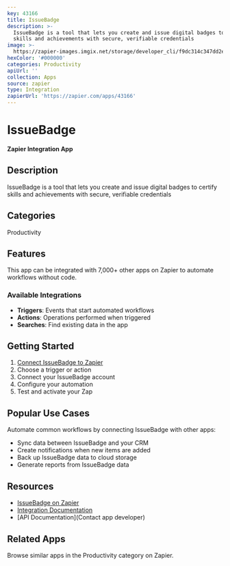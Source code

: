 ```yaml
---
key: 43166
title: IssueBadge
description: >-
  IssueBadge is a tool that lets you create and issue digital badges to certify
  skills and achievements with secure, verifiable credentials
image: >-
  https://zapier-images.imgix.net/storage/developer_cli/f9dc314c347dd2e9448eb0b3ea3c149c_2.png?auto=format%2Ccompress&ixlib=python-3.0.0&q=50
hexColor: '#000000'
categories: Productivity
apiUrl: ''
collection: Apps
source: zapier
type: Integration
zapierUrl: 'https://zapier.com/apps/43166'
---
```

# IssueBadge

**Zapier Integration App**

## Description

IssueBadge is a tool that lets you create and issue digital badges to certify skills and achievements with secure, verifiable credentials

## Categories

Productivity

## Features

This app can be integrated with 7,000+ other apps on Zapier to automate workflows without code.

### Available Integrations

- **Triggers**: Events that start automated workflows
- **Actions**: Operations performed when triggered
- **Searches**: Find existing data in the app

## Getting Started

1. [Connect IssueBadge to Zapier](https://zapier.com/apps/43166)
2. Choose a trigger or action
3. Connect your IssueBadge account
4. Configure your automation
5. Test and activate your Zap

## Popular Use Cases

Automate common workflows by connecting IssueBadge with other apps:

- Sync data between IssueBadge and your CRM
- Create notifications when new items are added
- Back up IssueBadge data to cloud storage
- Generate reports from IssueBadge data

## Resources

- [IssueBadge on Zapier](https://zapier.com/apps/43166)
- [Integration Documentation](https://zapier.com/apps/43166/integrations)
- [API Documentation](Contact app developer)

## Related Apps

Browse similar apps in the Productivity category on Zapier.
